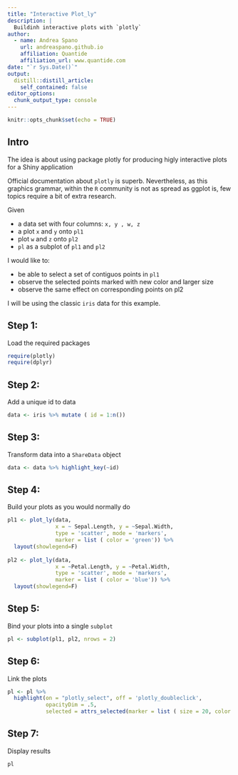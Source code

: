 ```yaml
---
title: "Interactive Plot_ly"
description: |
  Buildinh interactive plots with `plotly`
author:
  - name: Andrea Spano
    url: andreaspano.github.io
    affiliation: Quantide
    affiliation_url: www.quantide.com 
date: "`r Sys.Date()`" 
output:
  distill::distill_article:
    self_contained: false
editor_options: 
  chunk_output_type: console
---
```


```r
knitr::opts_chunk$set(echo = TRUE)
```


## Intro

The idea is about using package plotly for producing higly interactive plots for a Shiny application 

Official documentation about `plotly` is superb. Nevertheless, as this graphics grammar, within the `R` community is not as spread as ggplot is, few topics require a bit of extra research.

Given 

*  a data set with four columns: `x, y , w, z` 
*  a plot `x` and `y` onto `pl1`
*  plot `w` and `z` onto `pl2`
* `pl` as a subplot of `pl1` and `pl2`

I would like to:

* be able to select a set of contiguos points in `pl1` 
* observe the selected points marked with new color and larger size
* observe the same effect on corresponding points on pl2

I will be using the classic `iris` data for this example.


## Step 1: 

Load the required packages

```r
require(plotly)
require(dplyr)
```


## Step 2: 

Add a unique id to data 


```r
data <- iris %>% mutate ( id = 1:n())
```


## Step 3: 

Transform  data into a `ShareData` object

```r
data <- data %>% highlight_key(~id) 
```


## Step 4:

Build your plots as you would normally do

``` r
pl1 <- plot_ly(data, 
               x = ~ Sepal.Length, y = ~Sepal.Width, 
               type = 'scatter', mode = 'markers', 
               marker = list ( color = 'green')) %>% 
  layout(showlegend=F)
               
pl2 <- plot_ly(data, 
               x = ~Petal.Length, y = ~Petal.Width, 
               type = 'scatter', mode = 'markers',
               marker = list ( color = 'blue')) %>% 
  layout(showlegend=F)
```

## Step 5: 

Bind your plots into a single `subplot`
      
```r
pl <- subplot(pl1, pl2, nrows = 2)
```

## Step 6:

Link the plots

```r
pl <- pl %>% 
  highlight(on = "plotly_select", off = 'plotly_doubleclick', 
            opacityDim = .5, 
            selected = attrs_selected(marker = list ( size = 20, color = 'orange')))
```
  
## Step 7: 

Display results

```r
pl
```








